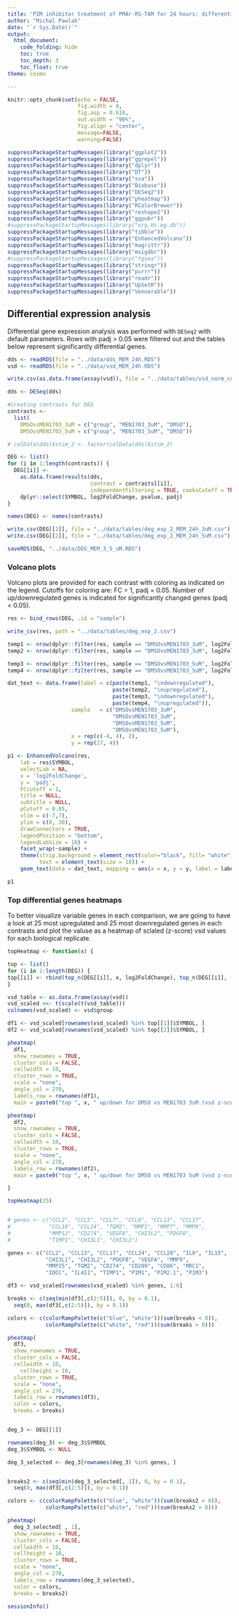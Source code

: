 ```yaml
---
title: 'PIM inhibitor treatment of PMAr-RS-TAM for 24 hours: differential gene analysis'
author: "Michal Pawlak"
date: "`r Sys.Date()`"
output: 
  html_document:
    code_folding: hide
    toc: true
    toc_depth: 3
    toc_float: true
theme: cosmo

---
```


```r
knitr::opts_chunk$set(echo = FALSE, 
                      fig.width = 8,
                      fig.asp = 0.618,
                      out.width = "90%",
                      fig.align = "center",
                      message=FALSE, 
                      warning=FALSE)

suppressPackageStartupMessages(library("ggplot2"))
suppressPackageStartupMessages(library("ggrepel"))
suppressPackageStartupMessages(library("dplyr"))
suppressPackageStartupMessages(library("DT"))
suppressPackageStartupMessages(library("sva"))
suppressPackageStartupMessages(library("Biobase"))
suppressPackageStartupMessages(library("DESeq2"))
suppressPackageStartupMessages(library("pheatmap"))
suppressPackageStartupMessages(library("RColorBrewer"))
suppressPackageStartupMessages(library("reshape2"))
suppressPackageStartupMessages(library("ggpubr"))
#suppressPackageStartupMessages(library("org.Hs.eg.db"))
suppressPackageStartupMessages(library("tibble"))
suppressPackageStartupMessages(library("EnhancedVolcano"))
suppressPackageStartupMessages(library("magrittr"))
suppressPackageStartupMessages(library("msigdbr"))
#suppressPackageStartupMessages(library("fgsea"))
suppressPackageStartupMessages(library("stringr"))
suppressPackageStartupMessages(library("purrr"))
suppressPackageStartupMessages(library("readr"))
suppressPackageStartupMessages(library("UpSetR"))
suppressPackageStartupMessages(library("Vennerable"))

```

## Differential expression analysis

Differential gene expression analysis was performed with `DESeq2` with default parameters. Rows with padj > 0.05 were filtered out and the tables below represent significantly differential genes.

```r

dds <- readRDS(file = "../data/dds_MEM_24h.RDS")
vsd <- readRDS(file = "../data/vsd_MEM_24h.RDS")

write.csv(as.data.frame(assay(vsd)), file = "../data/tables/vsd_norm_counts_exp_2_MEM_24h.csv")

dds <- DESeq(dds)

#creating contrasts for DEG
contrasts <-
  list(
    DMSOvsMEN1703_3uM = c("group", "MEN1703_3uM", "DMSO"),
    DMSOvsMEN1703_5uM = c("group", "MEN1703_5uM", "DMSO"))

# colData(dds)$stim_2 <- factor(colData(dds)$stim_2)

DEG <- list()
for (i in 1:length(contrasts)) {
  DEG[[i]] <-
    as.data.frame(results(dds,
                          contrast = contrasts[[i]],
                          independentFiltering = TRUE, cooksCutoff = TRUE)) %>% tibble::rownames_to_column("SYMBOL") %>%
    dplyr::select(SYMBOL, log2FoldChange, pvalue, padj)
}

names(DEG) <- names(contrasts)

write.csv(DEG[[1]], file = "../data/tables/deg_exp_2_MEM_24h_3uM.csv")
write.csv(DEG[[2]], file = "../data/tables/deg_exp_2_MEM_24h_5uM.csv")

saveRDS(DEG, "../data/DEG_MEM_3_5_uM.RDS")

```

### Volcano plots

Volcano plots are provided for each contrast with coloring as indicated on the legend. Cutoffs for coloring are: FC = 1, padj = 0.05. Number of up/downregulated genes is indicated for significantly changed genes (padj < 0.05).

```r

res <- bind_rows(DEG, .id = "sample")

write_csv(res, path = "../data/tables/deg_exp_2.csv")

temp1 <- nrow(dplyr::filter(res, sample == "DMSOvsMEN1703_3uM", log2FoldChange<0, padj<0.05))
temp2 <- nrow(dplyr::filter(res, sample == "DMSOvsMEN1703_3uM", log2FoldChange>0, padj<0.05))

temp3 <- nrow(dplyr::filter(res, sample == "DMSOvsMEN1703_5uM", log2FoldChange<0, padj<0.05))
temp4 <- nrow(dplyr::filter(res, sample == "DMSOvsMEN1703_5uM", log2FoldChange>0, padj<0.05))

dat_text <- data.frame(label = c(paste(temp1, "\ndownregulated"), 
                                 paste(temp2, "\nupregulated"), 
                                 paste(temp3, "\ndownregulated"), 
                                 paste(temp4, "\nupregulated")),
                    sample   = c("DMSOvsMEN1703_3uM", 
                                 "DMSOvsMEN1703_3uM", 
                                 "DMSOvsMEN1703_5uM", 
                                 "DMSOvsMEN1703_5uM"),
                    x = rep(c(-4, 4), 2),
                    y = rep(27, 4))

p1 <- EnhancedVolcano(res,
    lab = res$SYMBOL,
    selectLab = NA,
    x = 'log2FoldChange',
    y = 'padj',
    FCcutoff = 1,
    title = NULL,
    subtitle = NULL,
    pCutoff = 0.05,
    xlim = c(-7,7),
    ylim = c(0, 30),
    drawConnectors = TRUE,
    legendPosition = "bottom",
    legendLabSize = 10) +
    facet_wrap(~sample) + 
    theme(strip.background = element_rect(color="black", fill= "white"),
          text = element_text(size = 18)) + 
    geom_text(data = dat_text, mapping = aes(x = x, y = y, label = label))

p1
```


### Top differential genes heatmaps

To better visualize variable genes in each comparison, we are going to have a look at 25 most upregulated and 25 most downregulated genes in each contrasts and plot the valuse as a heatmap of sclaled (z-score) vsd values for each biological replicate.

```r

topHeatmap <- function(x) {

top <- list()
for (i in 1:length(DEG)) {
top[[i]] <- rbind(top_n(DEG[[i]], x, log2FoldChange), top_n(DEG[[i]], -x, log2FoldChange))
}

vsd_table <- as.data.frame(assay(vsd))
vsd_scaled <<- t(scale(t(vsd_table)))
colnames(vsd_scaled) <- vsd$group

df1 <- vsd_scaled[rownames(vsd_scaled) %in% top[[1]]$SYMBOL, ]
df2 <- vsd_scaled[rownames(vsd_scaled) %in% top[[2]]$SYMBOL, ]

pheatmap(
  df1,
  show_rownames = TRUE,
  cluster_cols = FALSE,
  cellwidth = 10,
  cluster_rows = TRUE,
  scale = "none",
  angle_col = 270,
  labels_row = rownames(df1),
  main = paste0("top ", x, " up/down for DMSO vs MEN1703 3uM (vsd z-score)"))

pheatmap(
  df2,
  show_rownames = TRUE,
  cluster_cols = FALSE,
  cellwidth = 10,
  cluster_rows = TRUE,
  scale = "none",
  angle_col = 270,
  labels_row = rownames(df2),
  main = paste0("top ", x, " up/down for DMSO vs MEN1703 5uM (vsd z-score)"))

}

topHeatmap(25)


# genes <- c("CCL2", "CCL5", "CCL7", "CCL8", "CCL13", "CCL17",
#            "CCL18", "CCL24", "TGM2", "MMP1", "MMP7", "MMP9", 
#            "MMP12", "CD274", "VEGFA", "CHI3L2", "PDGFB", 
#            "TIMP1", "CHI3L1", "CHI3L2")

genes <- c("CCL2", "CCL13", "CCL17", "CCL24", "CCL28", "IL8", "IL15",
            "CHI3L1", "CHI3L2", "PDGFB", "VEGFA", "MMP9",
            "MMP25", "TGM2", "CD274", "CD209", "CD86", "MRC1",
            "IDO1", "IL4I1", "TIMP1", "PIM1", "PIM2.1", "PIM3")

df3 <- vsd_scaled[rownames(vsd_scaled) %in% genes, 1:6]

breaks <- c(seq(min(df3[,c(2:5)]), 0, by = 0.1), 
  seq(0, max(df3[,c(2:5)]), by = 0.1))

colors <- c(colorRampPalette(c("blue", "white"))(sum(breaks < 0)),
            colorRampPalette(c("white", "red"))(sum(breaks > 0)))

pheatmap(
  df3,
  show_rownames = TRUE,
  cluster_cols = FALSE,
  cellwidth = 10,
    cellheight = 10,
  cluster_rows = TRUE,
  scale = "none",
  angle_col = 270,
  labels_row = rownames(df3),
  color = colors,
  breaks = breaks)


deg_3 <- DEG[[1]]

rownames(deg_3) <- deg_3$SYMBOL
deg_3$SYMBOL <- NULL

deg_3_selected <- deg_3[rownames(deg_3) %in% genes, ]


breaks2 <- c(seq(min(deg_3_selected[, 1]), 0, by = 0.1), 
  seq(0, max(df3[,c(2:5)]), by = 0.1))

colors <- c(colorRampPalette(c("blue", "white"))(sum(breaks2 < 0)),
            colorRampPalette(c("white", "red"))(sum(breaks2 > 0)))

pheatmap(
  deg_3_selected[ , 1],
  show_rownames = TRUE,
  cluster_cols = FALSE,
  cellwidth = 10,
  cellheight = 10,
  cluster_rows = TRUE,
  scale = "none",
  angle_col = 270,
  labels_row = rownames(deg_3_selected),
  color = colors,
  breaks = breaks2)


```


```r
sessionInfo()
```
